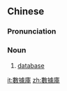 {{also|数据库}}
==Chinese==
{{zh-forms|s=数据库|type=21}}

===Pronunciation===
{{zh-pron
|m=shùjùkù
|c=sou3 geoi3 fu3
|cat=n
}}

===Noun===
{{zh-noun}}

# [[database]]

[[it:數據庫]]
[[zh:數據庫]]